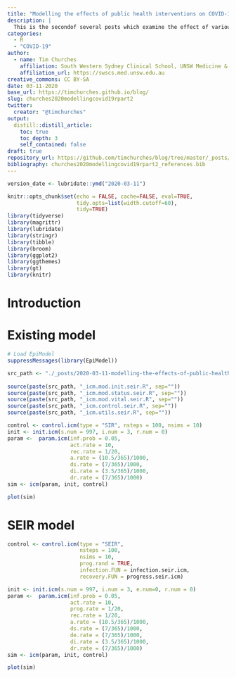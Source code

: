 ```yaml
---
title: "Modelling the effects of public health interventions on COVID-19 transmission using R - part 2"
description: |
  This is the secondof several posts which examine the effect of various public health interventions on the local epidemic spread of COVID-19 infection using stochastic compartmental models implemented by the `EpiModel` library for R. In this post we extend the ICM SIR model provided by `EpiModel` in various ways to improve its verisimilitude.
categories:
  - R
  - "COVID-19"
author:
  - name: Tim Churches 
    affiliation: South Western Sydney Clinical School, UNSW Medicine & Ingham Institute of Applied Medical Research, Liverpool, Sydney, Australia
    affiliation_url: https://swscs.med.unsw.edu.au
creative_commons: CC BY-SA
date: 03-11-2020
base_url: https://timchurches.github.io/blog/
slug: churches2020modellingcovid19rpart2
twitter:
  creator: "@timchurches"
output:
  distill::distill_article:
    toc: true
    toc_depth: 3
    self_contained: false
draft: true
repository_url: https://github.com/timchurches/blog/tree/master/_posts/2020-03-11-modelling-the-effects-of-public-health-interventions-on-covid-19-transmission-part-2
bibliography: churches2020modellingcovid19rpart2_references.bib
---
```



```r
version_date <- lubridate::ymd("2020-03-11")

knitr::opts_chunk$set(echo = FALSE, cache=FALSE, eval=TRUE,
                      tidy.opts=list(width.cutoff=60),
                      tidy=TRUE)
library(tidyverse)
library(magrittr)
library(lubridate)
library(stringr)
library(tibble)
library(broom)
library(ggplot2)
library(ggthemes)
library(gt)
library(knitr)

```

# Introduction

# Existing model

```r
# Load EpiModel
suppressMessages(library(EpiModel))

src_path <- "./_posts/2020-03-11-modelling-the-effects-of-public-health-interventions-on-covid-19-transmission-part-2/"
  
source(paste(src_path, "_icm.mod.init.seir.R", sep=""))
source(paste(src_path, "_icm.mod.status.seir.R", sep=""))
source(paste(src_path, "_icm.mod.vital.seir.R", sep=""))
source(paste(src_path, "_icm.control.seir.R", sep=""))
source(paste(src_path, "_icm.utils.seir.R", sep=""))

control <- control.icm(type = "SIR", nsteps = 100, nsims = 10)
init <- init.icm(s.num = 997, i.num = 3, r.num = 0)
param <-  param.icm(inf.prob = 0.05, 
                    act.rate = 10,
                    rec.rate = 1/20,
                    a.rate = (10.5/365)/1000, 
                    ds.rate = (7/365)/1000, 
                    di.rate = (3.5/365)/1000,
                    dr.rate = (7/365)/1000)
sim <- icm(param, init, control)

plot(sim)
```

# SEIR model

```r

control <- control.icm(type = "SEIR", 
                       nsteps = 100, 
                       nsims = 10,
                       prog.rand = TRUE,
                       infection.FUN = infection.seir.icm,
                       recovery.FUN = progress.seir.icm)

init <- init.icm(s.num = 997, i.num = 3, e.num=0, r.num = 0)
param <-  param.icm(inf.prob = 0.05, 
                    act.rate = 10,
                    prog.rate = 1/20,
                    rec.rate = 1/20,
                    a.rate = (10.5/365)/1000, 
                    ds.rate = (7/365)/1000, 
                    de.rate = (7/365)/1000, 
                    di.rate = (3.5/365)/1000,
                    dr.rate = (7/365)/1000)
sim <- icm(param, init, control)

plot(sim)
```


